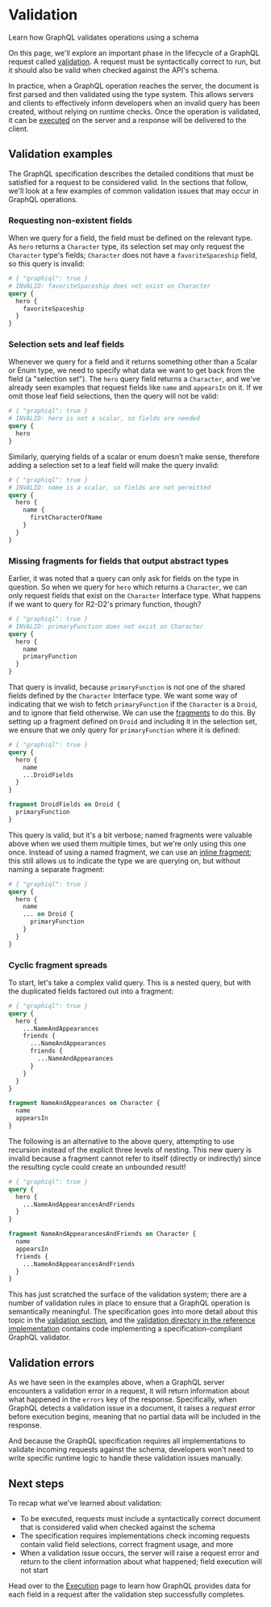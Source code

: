 # Validation

<p className="learn-subtitle">
  Learn how GraphQL validates operations using a schema
</p>

On this page, we'll explore an important phase in the lifecycle of a GraphQL
request called [validation](https://spec.graphql.org/draft/#sec-Validation). A
request must be syntactically correct to run, but it should also be valid when
checked against the API's schema.

In practice, when a GraphQL operation reaches the server, the document is first
parsed and then validated using the type system. This allows servers and clients
to effectively inform developers when an invalid query has been created, without
relying on runtime checks. Once the operation is validated, it can be
[executed](/learn/execution/) on the server and a response will be delivered to
the client.

## Validation examples

The GraphQL specification describes the detailed conditions that must be
satisfied for a request to be considered valid. In the sections that follow,
we'll look at a few examples of common validation issues that may occur in
GraphQL operations.

### Requesting non-existent fields

When we query for a field, the field must be defined on the relevant type. As
`hero` returns a `Character` type, its selection set may only request the
`Character` type's fields; `Character` does not have a `favoriteSpaceship`
field, so this query is invalid:

```graphql
# { "graphiql": true }
# INVALID: favoriteSpaceship does not exist on Character
query {
  hero {
    favoriteSpaceship
  }
}
```

### Selection sets and leaf fields

Whenever we query for a field and it returns something other than a Scalar or
Enum type, we need to specify what data we want to get back from the field (a
"selection set"). The `hero` query field returns a `Character`, and we've
already seen examples that request fields like `name` and `appearsIn` on it. If
we omit those leaf field selections, then the query will not be valid:

```graphql
# { "graphiql": true }
# INVALID: hero is not a scalar, so fields are needed
query {
  hero
}
```

Similarly, querying fields of a scalar or enum doesn’t make sense, therefore
adding a selection set to a leaf field will make the query invalid:

```graphql
# { "graphiql": true }
# INVALID: name is a scalar, so fields are not permitted
query {
  hero {
    name {
      firstCharacterOfName
    }
  }
}
```

### Missing fragments for fields that output abstract types

Earlier, it was noted that a query can only ask for fields on the type in
question. So when we query for `hero` which returns a `Character`, we can only
request fields that exist on the `Character` Interface type. What happens if we
want to query for R2-D2's primary function, though?

```graphql
# { "graphiql": true }
# INVALID: primaryFunction does not exist on Character
query {
  hero {
    name
    primaryFunction
  }
}
```

That query is invalid, because `primaryFunction` is not one of the shared fields
defined by the `Character` Interface type. We want some way of indicating that
we wish to fetch `primaryFunction` if the `Character` is a `Droid`, and to
ignore that field otherwise. We can use the
[fragments](/learn/queries/#fragments) to do this. By setting up a fragment
defined on `Droid` and including it in the selection set, we ensure that we only
query for `primaryFunction` where it is defined:

```graphql
# { "graphiql": true }
query {
  hero {
    name
    ...DroidFields
  }
}

fragment DroidFields on Droid {
  primaryFunction
}
```

This query is valid, but it's a bit verbose; named fragments were valuable above
when we used them multiple times, but we're only using this one once. Instead of
using a named fragment, we can use an
[inline fragment](/learn/queries/#inline-fragments); this still allows us to
indicate the type we are querying on, but without naming a separate fragment:

```graphql
# { "graphiql": true }
query {
  hero {
    name
    ... on Droid {
      primaryFunction
    }
  }
}
```

### Cyclic fragment spreads

To start, let's take a complex valid query. This is a nested query, but with the
duplicated fields factored out into a fragment:

```graphql
# { "graphiql": true }
query {
  hero {
    ...NameAndAppearances
    friends {
      ...NameAndAppearances
      friends {
        ...NameAndAppearances
      }
    }
  }
}

fragment NameAndAppearances on Character {
  name
  appearsIn
}
```

The following is an alternative to the above query, attempting to use recursion
instead of the explicit three levels of nesting. This new query is invalid
because a fragment cannot refer to itself (directly or indirectly) since the
resulting cycle could create an unbounded result!

```graphql
# { "graphiql": true }
query {
  hero {
    ...NameAndAppearancesAndFriends
  }
}

fragment NameAndAppearancesAndFriends on Character {
  name
  appearsIn
  friends {
    ...NameAndAppearancesAndFriends
  }
}
```

This has just scratched the surface of the validation system; there are a number
of validation rules in place to ensure that a GraphQL operation is semantically
meaningful. The specification goes into more detail about this topic in the
[validation section](https://spec.graphql.org/draft/#sec-Validation), and the
[validation directory in the reference implementation](https://github.com/graphql/graphql-js/blob/main/src/validation)
contains code implementing a specification-compliant GraphQL validator.

## Validation errors

As we have seen in the examples above, when a GraphQL server encounters a
validation error in a request, it will return information about what happened in
the `errors` key of the response. Specifically, when GraphQL detects a
validation issue in a document, it raises a _request error_ before execution
begins, meaning that no partial data will be included in the response.

And because the GraphQL specification requires all implementations to validate
incoming requests against the schema, developers won't need to write specific
runtime logic to handle these validation issues manually.

## Next steps

To recap what we've learned about validation:

- To be executed, requests must include a syntactically correct document that is
  considered valid when checked against the schema
- The specification requires implementations check incoming requests contain
  valid field selections, correct fragment usage, and more
- When a validation issue occurs, the server will raise a request error and
  return to the client information about what happened; field execution will not
  start

Head over to the [Execution](/learn/execution/) page to learn how GraphQL
provides data for each field in a request after the validation step successfully
completes.
